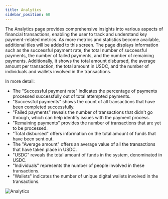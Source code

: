 ```yaml
---
title: Analytics
sidebar_position: 60
---
```


The Analytics page provides comprehensive insights into various aspects of financial transactions, enabling the user to track and understand key payment-related metrics. As more metrics and statistics become available, additional tiles will be added to this screen. The page displays information such as the successful payment rate, the total number of successful payments, the number of failed payments, and the number of remaining payments. Additionally, it shows the total amount disbursed, the average amount per transaction, the total amount in USDC, and the number of individuals and wallets involved in the transactions.

In more detail:

- The "Successful payment rate" indicates the percentage of payments processed successfully out of total attempted payments.
- "Successful payments" shows the count of all transactions that have been completed successfully.
- "Failed payments" reveals the number of transactions that didn't go through, which can help identify issues with the payment process.
- "Remaining payments" provides the number of transactions that are yet to be processed.
- "Total disbursed" offers information on the total amount of funds that have been sent out.
- The "Average amount" offers an average value of all the transactions that have taken place in USDC.
- "USDC" reveals the total amount of funds in the system, denominated in USDC.
- "Individuals" represents the number of people involved in these transactions.
- "Wallets" indicates the number of unique digital wallets involved in the transactions.

![Analytics](/assets/SDP/SDP24.png)

